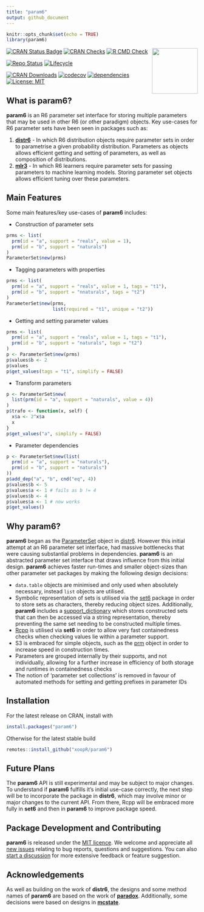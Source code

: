 ```yaml
---
title: "param6"
output: github_document
---
```


```r
knitr::opts_chunk$set(echo = TRUE)
library(param6)
```

<img src="man/figures/logo.png" align="right" alt="" width="120" />

[![CRAN Status Badge](https://www.r-pkg.org/badges/version-ago/param6)](https://cran.r-project.org/package=param6)
[![CRAN Checks](https://cranchecks.info/badges/worst/param6)](https://cran.r-project.org/web/checks/check_results_param6.html)
[![R CMD Check](https://github.com/xoopR/param6/actions/workflows/r-cmd-check.yml/badge.svg)](https://github.com/xoopR/param6/actions/workflows/r-cmd-check.yml)

[![Repo Status](https://www.repostatus.org/badges/latest/active.svg)](https://github.com/xoopR/param6)
[![Lifecycle](https://lifecycle.r-lib.org/articles/figures/lifecycle-experimental.svg)](https://github.com/xoopR/param6)

[![CRAN Downloads](https://cranlogs.r-pkg.org/badges/grand-total/param6)](https://cran.r-project.org/package=param6)
[![codecov](https://codecov.io/gh/xoopR/param6/branch/master/graph/badge.svg)](https://codecov.io/gh/xoopR/param6)
[![dependencies](https://tinyverse.netlify.com/badge/param6)](https://CRAN.R-project.org/package=param6)
[![License: MIT](https://img.shields.io/badge/License-MIT-yellow.svg)](https://opensource.org/licenses/MIT)

## What is param6?

**param6** is an R6 parameter set interface for storing multiple parameters that may be used in other R6 (or other paradigm) objects. Key use-cases for R6 parameter sets have been seen in packages such as:

1. **[distr6](https://github.com/alan-turing-institute/distr6)** - In which R6 distribution objects require parameter sets in order to parametrise a given probability distribution. Parameters as objects allows efficient getting and setting of parameters, as well as composition of distributions.
2. **[mlr3](https://github.com/mlr-org/mlr3)** - In which R6 learners require parameter sets for passing parameters to machine learning models. Storing parameter set objects allows efficient tuning over these parameters.

## Main Features

Some main features/key use-cases of **param6** includes:

* Construction of parameter sets

```r
prms <- list(
  prm(id = "a", support = "reals", value = 1),
  prm(id = "b", support = "naturals")
)
ParameterSet$new(prms)
```

* Tagging parameters with properties

```r
prms <- list(
  prm(id = "a", support = "reals", value = 1, tags = "t1"),
  prm(id = "b", support = "nnaturals", tags = "t2")
)
ParameterSet$new(prms,
                 list(required = "t1", unique = "t2"))
```

* Getting and setting parameter values

```r
prms <- list(
  prm(id = "a", support = "reals", value = 1, tags = "t1"),
  prm(id = "b", support = "naturals", tags = "t2")
)
p <- ParameterSet$new(prms)
p$values$b <- 2
p$values
p$get_values(tags = "t1", simplify = FALSE)
```

* Transform parameters

```r
p <- ParameterSet$new(
  list(prm(id = "a", support = "naturals", value = 4))
)
p$trafo <- function(x, self) {
  x$a <- 2^x$a
  x
}
p$get_values("a", simplify = FALSE)
```

* Parameter dependencies

```r
p <- ParameterSet$new(list(
  prm(id = "a", support = "naturals"),
  prm(id = "b", support = "naturals")
))
p$add_dep("a", "b", cnd("eq", 4))
p$values$b <- 5
p$values$a <- 1 # fails as b != 4
p$values$b <- 4
p$values$a <- 1 # now works
p$get_values()
```

## Why param6?

**param6** began as the [ParameterSet](https://github.com/alan-turing-institute/distr6/blob/main/R/ParameterSet.R) object in [distr6](https://github.com/alan-turing-institute/distr6). However this initial attempt at an R6 parameter set interface, had massive bottlenecks that were causing substantial problems in dependencies. **param6** is an abstracted parameter set interface that draws influence from this initial design. **param6** achieves faster run-times and smaller object-sizes than other parameter set packages by making the following design decisions:

* `data.table` objects are minimised and only used when absolutely necessary, instead `list` objects are utilised.
* Symbolic representation of sets is utilised via the [set6](https://github.com/xoopR/set6/) package in order to store sets as characters, thereby reducing object sizes. Additionally, **param6** includes a [support_dictionary](https://github.com/xoopR/param6/blob/main/R/support_dictionary.R) which stores constructed sets that can then be accessed via a string representation, thereby preventing the same set needing to be constructed multiple times.
* [Rcpp](https://github.com/RcppCore/Rcpp) is utilised via **set6** in order to allow very fast containedness checks when checking values lie within a parameter support.
* S3 is embraced for simple objects, such as the [prm](https://github.com/xoopR/param6/blob/main/R/prm.R) object in order to increase speed in construction times.
* Parameters are grouped internally by their supports, and not individually, allowing for a further increase in efficiency of both storage and runtimes in containedness checks
* The notion of 'parameter set collections' is removed in favour of automated methods for setting and getting prefixes in parameter IDs

## Installation

For the latest release on CRAN, install with
```r
install.packages("param6")
```

Otherwise for the latest stable build
```r
remotes::install_github("xoopR/param6")
```

## Future Plans

The **param6** API is still experimental and may be subject to major changes.
To understand if **param6** fulfills it's initial use-case correctly, the next step will be to incorporate the package in **distr6**, which may involve minor or major changes to the current API. From there, Rcpp will be embraced more fully in **set6** and then in **param6** to improve package speed.

## Package Development and Contributing

**param6** is released under the [MIT licence](https://opensource.org/licenses/MIT). We welcome and appreciate all [new issues](https://github.com/xoopR/param6/issues) relating to bug reports, questions and suggestions. You can also [start a discussion](https://github.com/xoopR/param6/discussions) for more extensive feedback or feature suggestion.

## Acknowledgements

As well as building on the work of **distr6**, the designs and some method names of **param6** are based on the work of **[paradox](https://github.com/mlr-org/paradox)**. Additionally, some decisions were based on designs in **[mcstate](https://github.com/mrc-ide/mcstate/)**.
